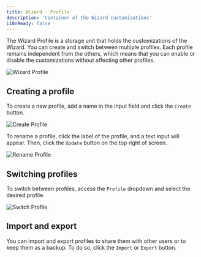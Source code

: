 ```yaml
---
title: Wizard - Profile
description: 'Container of the Wizard customizations'
i18nReady: false
---
```


The Wizard Profile is a storage unit that holds the customizations of the Wizard. You can create and switch between multiple profiles. Each profile remains independent from the others, which means that you can enable or disable the customizations without affecting other profiles.

![Wizard Profile](../../../../../assets/images/guides/configuration/wizard/profile/0.png)

## Creating a profile

To create a new profile, add a name in the input field and click the `Create` button.

![Create Profile](../../../../../assets/images/guides/configuration/wizard/profile/1.png)

To rename a profile, click the label of the profile, and a text input will appear. Then, click the `Update` button on the top right of screen.

![Rename Profile](../../../../../assets/images/guides/configuration/wizard/profile/2.png)

## Switching profiles

To switch between profiles, access the `Profile` dropdown and select the desired profile.

![Switch Profile](../../../../../assets/images/guides/configuration/wizard/profile/3.png)

## Import and export

You can import and export profiles to share them with other users or to keep them as a backup. To do so, click the `Import` or `Export` button.